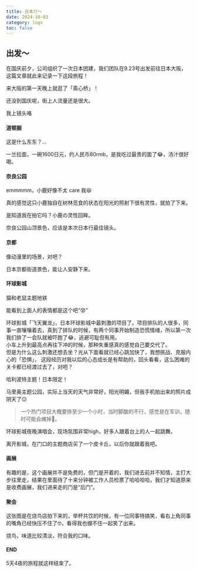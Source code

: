 ```yaml
---
title: 日本行～
date: 2024-10-03
category: logs
toc: false
---
```


## 出发～
在国庆前夕，公司组织了一次日本团建，我们团队在9.23号出发前往日本大阪，这篇文章就此来记录一下这段旅程！  

来大阪的第一天晚上就逛了「斋心桥」！  

<ImagePreview src='/memories/zhaixinqiao.webp' />

<ImagePreview src='/memories/zhaixinqiao2.webp' />

<ImagePreview src='/memories/zhaixinqiao3.webp' />  

还没到国庆呢，街上人流量还是很大。  

<ImagePreview src='/memories/zhaixinqiao4.webp' />  

我上镜头咯

#### 道顿掘

<ImagePreview src='/memories/daodunjue1.webp' />
<ImagePreview src='/memories/daodunjue4.webp' />
<ImagePreview src='/memories/daodunjue5.webp' />

这是什么东东？...

<ImagePreview src='/memories/daodunjue3.webp' />

一兰拉面，一碗1600日元，约人民币80rmb，是我吃过最贵的面了😂，汤汁很好喝。

#### 奈良公园

<ImagePreview src='/memories/xiaolu.webp' />

emmmmm，小鹿好像不太 care 我😆

<ImagePreview src='/memories/xiaolu3.webp' />

真的感觉这只小鹿独自在树林觅食的状态在阳光的照射下很有灵性，就拍了下来。

<ImagePreview src='/memories/xiaolu2.webp' />

是知道我在拍它吗？小鹿の灵性回眸。

<ImagePreview src='/memories/xiaolu5.webp' />

奈良公园山顶景色，应该是本次日本行最佳镜头。

<VideoPlayer
  id='nara'
  url='https://razzh-blog.oss-cn-hangzhou.aliyuncs.com/japan-travel/nara/4d98e7c242ca9d5c5b612ac4788ddb71.m3u8'
  poster='https://razzh-blog.oss-cn-hangzhou.aliyuncs.com/japan-travel/nara/videoframe_3768_nara.png'
/>

#### 京都

<ImagePreview src='/memories/jingdou2.webp' />  

像动漫里的场景，对吧？  

<VideoPlayer
  id='jingdou'
  url='https://razzh-blog.oss-cn-hangzhou.aliyuncs.com/videos/jingdu/9b235b6fa5b5fec6addddf362b319a36.m3u8'
  poster='https://razzh-blog.oss-cn-hangzhou.aliyuncs.com/videos/jingdu/videoframe_0.png'
/>

日本京都街道景色，能让人安静下来。

#### 环球影城

<ImagePreview src='/memories/metro.webp' />  

猫和老鼠主题地铁

<ImagePreview src='/memories/universal-studios.webp' />  

<VideoPlayer
  id='guoshanche1'
  url='https://razzh-blog.oss-cn-hangzhou.aliyuncs.com/videos/universal-stutdios/4dd11b566be51562947b27540dde9c54.m3u8'
  poster='https://razzh-blog.oss-cn-hangzhou.aliyuncs.com/videos/universal-stutdios/guoshanche1.png'
/>

能看到上面人的表情都是这个吧“😰”  

<VideoPlayer
  id='guoshanche2'
  url='https://razzh-blog.oss-cn-hangzhou.aliyuncs.com/japan-travel/universal-studios/d1caabd5d0e866216267d27431cc2fb2/d1caabd5d0e866216267d27431cc2fb2.m3u8'
  poster='https://razzh-blog.oss-cn-hangzhou.aliyuncs.com/japan-travel/universal-studios/d1caabd5d0e866216267d27431cc2fb2/videoframe_0%20guoshanche.png'
/>

环球影城「飞天翼龙」，日本环球影城中最刺激的项目了。项目排队的人很多，同事一直嚷嚷着去，真到了排队的时候，有两个同事开始制造恐慌情绪，所以第一次我们排了一会队就被吓跑了😂，逃避可耻但有用。  
小车上升到最高点再往下冲的时候，那种失重感真的感觉自己要交代了。  
但是为什么这么刺激还想去坐？光从下面看就已经心跳加快了，我想挑战、克服内心的「恐惧」，
这段经历对我以后的心态成长是有帮助的，回头看看，这么困难的关卡都已经渡过去了，对吧？

<ImagePreview src='/memories/halibote.webp' />  

哈利波特主题！日本限定！  

<ImagePreview src='/memories/maliao1.webp' />  

马里奥主题公园，实际上当天的天气非常好，阳光明媚，但我手机拍出来的照片成阴天了😑

> 一个热门项目大概要排至少一个小时，当时脚酸的不行，感觉是在军训，随时可能会瘫掉🤣。

<VideoPlayer
  id='sing'
  url='https://razzh-blog.oss-cn-hangzhou.aliyuncs.com/japan-travel/universal-studios/581a6adedd7af4934c70cfdcf66b4bc7/581a6adedd7af4934c70cfdcf66b4bc7.m3u8'
  poster='https://razzh-blog.oss-cn-hangzhou.aliyuncs.com/japan-travel/universal-studios/581a6adedd7af4934c70cfdcf66b4bc7/videoframe_0%20sing.png'
/>

环球影城夜晚演唱会，现场氛围非常high，好多人跟着台上的人一起跳舞。

<ImagePreview src='/memories/pikaqiu.webp' />  

离开影城，在门口的主题商店买了一个皮卡丘，以后你就跟着我吧。

#### 画展

<ImagePreview src='/memories/painting1.webp' />  
<ImagePreview src='/memories/painting2.webp' />  
<ImagePreview src='/memories/painting3.webp' />  

有趣的是，这个画展并不是免费的，但门是开着的，我们进去前并不知情，主打大步往里走，结果在里面待了十来分钟被工作人员检票了哈哈哈哈，我们才知道原来是收费画展，我们进来走的门是“后门”。

#### 聚会

<ImagePreview src='/memories/japan-drink.webp' />  

这张图是在烧鸟店拍下来的，举杯共饮的时候，有一位同事特搞笑，看右上角同事的嘴角已经快压不住了🤓，看得我也绷不住一起笑了出来。

<ImagePreview src='/memories/shaoniao.webp' />  

烧鸟，味道比较清淡，符合我的口味。

#### END

<ImagePreview src='/memories/japan-air.webp' />  

5天4夜的旅程就这样结束了。


